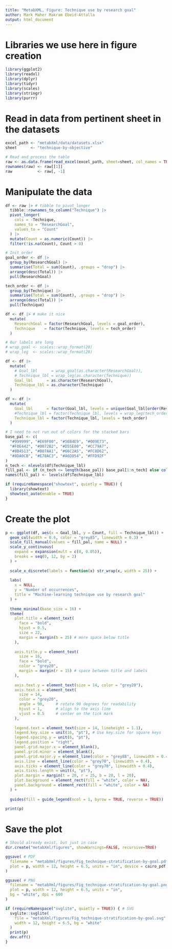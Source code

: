 ```yaml
---
title: "MetabXML, Figure: Technique use by research goal"
author: Mark Maher Makram Ebeid-Attalla
output: html_document
---
```

# Libraries we use here in figure creation
```r
library(ggplot2)
library(readxl)
library(dplyr)
library(tidyr)
library(scales)
library(stringr)
library(purrr)
```
# Read in data from pertinent sheet in the datasets
```r
excel_path <- "metabXml/data/datasets.xlsx"
sheet      <- "technique-by-objective"

# Read and process the table
raw <- as.data.frame(read_excel(excel_path, sheet=sheet, col_names = TRUE))
rownames(raw) <- raw[[1]]
raw           <- raw[, -1]
```
# Manipulate the data
```r
df <- raw |> # tibble to pivot_longer
  tibble::rownames_to_column("Technique") |>
  pivot_longer(
    cols = -Technique,
    names_to = "ResearchGoal",
    values_to = "Count"
  ) |>
  mutate(Count = as.numeric(Count)) |>
  filter(!is.na(Count), Count > 0)

# Init order 
goal_order <- df |>
  group_by(ResearchGoal) |>
  summarise(Total = sum(Count), .groups = "drop") |>
  arrange(desc(Total)) |>
  pull(ResearchGoal)

tech_order <- df |>
  group_by(Technique) |>
  summarise(Total = sum(Count), .groups = "drop") |>
  arrange(desc(Total)) |>
  pull(Technique)

df <- df |> # make it nice
  mutate(
    ResearchGoal = factor(ResearchGoal, levels = goal_order),
    Technique    = factor(Technique, levels = tech_order)
  )

# Our labels are long
# wrap_goal <- scales::wrap_format(20)
# wrap_leg  <- scales::wrap_format(28)

df <- df |>
  mutate(
    # Goal_lbl      = wrap_goal(as.character(ResearchGoal)),
    # Technique_lbl = wrap_leg(as.character(Technique))
    Goal_lbl      = as.character(ResearchGoal),
    Technique_lbl = as.character(Technique)
  )

df <- df |>
  mutate(
    Goal_lbl      = factor(Goal_lbl, levels = unique(Goal_lbl[order(ResearchGoal)])),
    #Technique_lbl = factor(Technique_lbl, levels = wrap_leg(tech_order))
    Technique_lbl = factor(Technique_lbl, levels = tech_order)
  )

# I need to not run out of colors for the stacked bars
base_pal <- c(
  "#999999", "#E69F00", "#56B4E9", "#009E73",
  "#F0E442", "#0072B2", "#D55E00", "#CC79A7",
  "#8B4513", "#B07AA1", "#66C2A5", "#FC8D62",
  "#8DA0CB", "#E78AC3", "#A6D854", "#FFD92F"
)
n_tech <- nlevels(df$Technique_lbl)
fill_pal <- if (n_tech <= length(base_pal)) base_pal[1:n_tech] else colorRampPalette(base_pal)(n_tech)
names(fill_pal) <- levels(df$Technique_lbl)

if (requireNamespace("showtext", quietly = TRUE)) {
  library(showtext)
  showtext_auto(enable = TRUE)
}
```
# Create the plot
```r
p <- ggplot(df, aes(x = Goal_lbl, y = Count, fill = Technique_lbl)) +
  geom_col(width = 0.6, color = "grey85", linewidth = 0.3) +
  scale_fill_manual(values = fill_pal, name = NULL) +
  scale_y_continuous(
    expand = expansion(mult = c(0, 0.05)),
    breaks = seq(0, 12, by = 2)
  ) +
  
  scale_x_discrete(labels = function(x) str_wrap(x, width = 25)) +
  
  labs(
    x = NULL,
    y = "Number of occurrences",
    title = "Machine-learning technique use by research goal"
  ) +
  
  theme_minimal(base_size = 16) +
  theme(
    plot.title = element_text(
      face = "bold", 
      hjust = 0.5, 
      size = 22,
      margin = margin(b = 25) # more space below title
    ),
    
    axis.title.y = element_text(
      size = 16,
      face = "bold", 
      color = "grey20",
      margin = margin(r = 15) # space between title and labels
    ),
    
    axis.text.y = element_text(size = 14, color = "grey20"),
    axis.text.x = element_text(
      size = 14,
      color = "grey20",
      angle = 90,     # rotate 90 degrees for readability
      hjust = 1,      # align to the axis line
      vjust = 0.5     # center on the tick mark
    ),
    
    legend.text = element_text(size = 14, lineheight = 1.1),
    legend.key.size = unit(16, "pt"), # Use key.size for square keys
    legend.spacing.y = unit(6, "pt"),
    legend.position = "right",    
    panel.grid.major.x = element_blank(),
    panel.grid.minor = element_blank(),
    panel.grid.major.y = element_line(color = "grey88", linewidth = 0.4),    
    axis.line = element_line(color = "grey70", linewidth = 0.4),
    axis.ticks = element_line(color = "grey70", linewidth = 0.4),
    axis.ticks.length = unit(4, "pt"),    
    plot.margin = margin(t = 20, r = 25, b = 20, l = 20),
    plot.background = element_rect(fill = "white", color = NA),
    panel.background = element_rect(fill = "white", color = NA)
  ) +
  
  guides(fill = guide_legend(ncol = 1, byrow = TRUE, reverse = TRUE))

print(p)
```
# Save the plot
```r
# Should already exist, but just in case
dir.create("metabXml/figures", showWarnings=FALSE, recursive=TRUE)

ggsave( # PDF
  filename = "metabXml/figures/Fig_technique-stratification-by-goal.pdf",
  plot = p, width = 12, height = 6.5, units = "in", device = cairo_pdf
)

ggsave( # PNG
  filename = "metabXml/figures/Fig_technique-stratification-by-goal.png",
  plot = p, width = 12, height = 6.5, units = "in",
  bg = "white", dpi = 600
)

if (requireNamespace("svglite", quietly = TRUE)) { # SVG
  svglite::svglite(
    file = "metabXml/figures/Fig_technique-stratification-by-goal.svg",
    width = 12, height = 6.5, bg = "white"
  )
  print(p)
  dev.off()
}
```